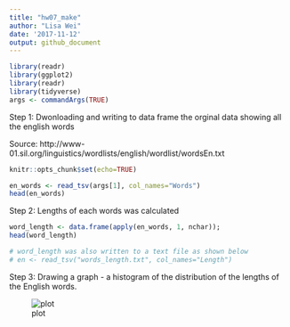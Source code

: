 ```yaml
---
title: "hw07_make"
author: "Lisa Wei"
date: '2017-11-12'
output: github_document
---
```


```r
library(readr)
library(ggplot2)
library(readr)
library(tidyverse)
args <- commandArgs(TRUE)
```


Step 1: Dwonloading and writing to data frame the orginal data showing all the english words

Source: http://www-01.sil.org/linguistics/wordlists/english/wordlist/wordsEn.txt


```r
knitr::opts_chunk$set(echo=TRUE)

en_words <- read_tsv(args[1], col_names="Words")
head(en_words)

```


Step 2: Lengths of each words was calculated

```r
word_length <- data.frame(apply(en_words, 1, nchar));
head(word_length)

# word_length was also written to a text file as shown below
# en <- read_tsv("words_length.txt", col_names="Length")
```

Step 3: Drawing a graph - a histogram of the distribution of the lengths of the English words.

![plot](length_distribution.png)








